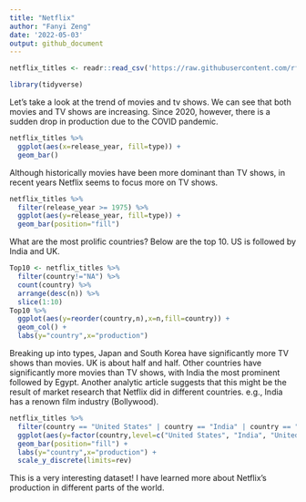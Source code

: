 ```yaml
---
title: "Netflix"
author: "Fanyi Zeng"
date: '2022-05-03'
output: github_document
---
```


```r
netflix_titles <- readr::read_csv('https://raw.githubusercontent.com/rfordatascience/tidytuesday/master/data/2021/2021-04-20/netflix_titles.csv')
```

```r
library(tidyverse)
```

Let's take a look at the trend of movies and tv shows. We can see that both movies and TV shows are increasing. Since 2020, however, there is a sudden drop in production due to the COVID pandemic. 

```r
netflix_titles %>%
  ggplot(aes(x=release_year, fill=type)) +
  geom_bar()
```

Although historically movies have been more dominant than TV shows, in recent years Netflix seems to focus more on TV shows.

```r
netflix_titles %>%
  filter(release_year >= 1975) %>%
  ggplot(aes(y=release_year, fill=type)) +
  geom_bar(position="fill")
```

What are the most prolific countries? Below are the top 10. US is followed by India and UK.

```r
Top10 <- netflix_titles %>%
  filter(country!="NA") %>%
  count(country) %>%
  arrange(desc(n)) %>%
  slice(1:10) 
Top10 %>%
  ggplot(aes(y=reorder(country,n),x=n,fill=country)) +
  geom_col() +
  labs(y="country",x="production")
```

Breaking up into types, Japan and South Korea have significantly more TV shows than movies. UK is about half and half. Other countries have significantly more movies than TV shows, with India the most prominent followed by Egypt. Another analytic article suggests that this might be the result of market research that Netflix did in different countries. e.g., India has a renown film industry (Bollywood).

```r
netflix_titles %>%
  filter(country == "United States" | country == "India" | country == "United Kingdom" | country == "Japan" | country == "South Korea" | country == "Canada" | country == "Spain" | country == "France" | country == "Egypt" | country == "Mexico") %>%
  ggplot(aes(y=factor(country,level=c("United States", "India", "United Kingdom", "Japan", "South Korea", "Canada", "Spain", "France", "Egypt", "Mexico")),fill=type)) +
  geom_bar(position="fill") +
  labs(y="country",x="production") +
  scale_y_discrete(limits=rev)
```

This is a very interesting dataset! I have learned more about Netflix's production in different parts of the world.
